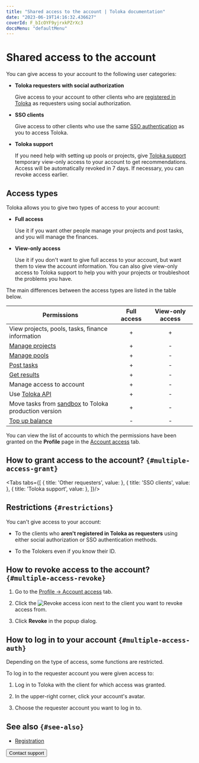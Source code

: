 ```yaml
---
title: "Shared access to the account | Toloka documentation"
date: "2023-06-19T14:16:32.436627"
coverId: F_bIcOYF9yjrxkPZrXc3
docsMenu: "defaultMenu"
---
```



# Shared access to the account

You can give access to your account to the following user categories:

- **Toloka requesters with social authorization**

    Give access to your account to other clients who are [registered in Toloka](/docs/guide/access) as requesters using social authorization.

- **SSO clients**

    Give access to other clients who use the same [SSO authentication](/docs/guide/sso/authentication) as you to access Toloka.

- **Toloka support**

    If you need help with setting up pools or projects, give [Toloka support](/docs/guide/troubleshooting/support) temporary view-only access to your account to get recommendations. Access will be automatically revoked in 7 days. If necessary, you can revoke access earlier.

## Access types

Toloka allows you to give two types of access to your account:

- **Full access**

    Use it if you want other people manage your projects and post tasks, and you will manage the finances.

- **View-only access**

    Use it if you don't want to give full access to your account, but want them to view the account information. You can also give view-only access to Toloka support to help you with your projects or troubleshoot the problems you have.

The main differences between the access types are listed in the table below.

Permissions | Full access | View-only access
----------- | :---------: | :--------------:
View projects, pools, tasks, finance information | + | +
[Manage projects](/docs/guide/project) | + | -
[Manage pools](/docs/guide/pool) | + | -
[Post tasks](/docs/guide/task_upload) | + | -
[Get results](/docs/guide/result-of-eval) | + | -
Manage access to account | + | -
Use [Toloka API](https://toloka.ai/docs/api/api-reference/) | + | -
Move tasks from [sandbox](/docs/guide/sandbox) to Toloka production version | + | -
[Top up balance](/docs/guide/refill) | - | -

You can view the list of accounts to which the permissions have been granted on the **Profile** page in the [Account access](https://platform.toloka.ai/requester/profile/access) tab.

## How to grant access to the account? `{#multiple-access-grant}`

<Tabs tabs={[
  { title: 'Other requesters', value: <MultipleAccessList1/> },
  { title: 'SSO clients', value: <MultipleAccessList2/> },
  { title: 'Toloka support', value: <MultipleAccessList3/> },
]}/>

## Restrictions `{#restrictions}`

You can't give access to your account:

- To the clients who **aren't registered in Toloka as requesters** using either social authorization or SSO authentication methods.

- To the Tolokers even if you know their ID.

## How to revoke access to the account? `{#multiple-access-revoke}`

1. Go to the [Profile → Account access](https://platform.toloka.ai/requester/profile/access) tab.

1. Click the <img src="https://tlkfrontprod.azureedge.net/portal-production/static/uploaded/images/1683219667531/1683219667531_original_svg.svg" alt="Revoke access" /> icon next to the client you want to revoke access from.

1. Click **Revoke** in the popup dialog.

## How to log in to your account `{#multiple-access-auth}`

<Note mode="restriction" title="Restriction">

Depending on the type of access, some functions are restricted.

</Note>

To log in to the requester account you were given access to:

1. Log in to Toloka with the client for which access was granted.

1. In the upper-right corner, click your account's avatar.

1. Choose the requester account you want to log in to.

## See also `{#see-also}`

- [Registration](/docs/guide/access)

<Button themeColor="light" view="default" size="l" type="link" url="/docs/guide/troubleshooting/support?form-source=guide-multiple-access">Contact support</Button>